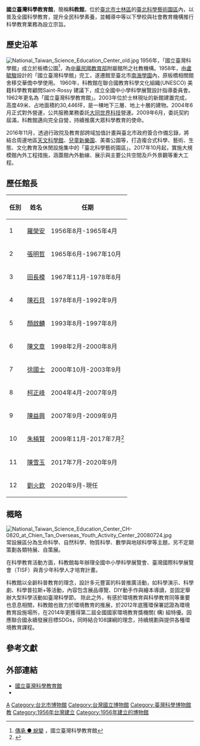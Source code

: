 {{coord|25|5|45|N|121|30|57|E|display=title}}
{{中華民國政府部門基礎資訊
|部門名稱       = 國立臺灣科學教育館
|外文名稱       = National Taiwan Science Education Center<br>
|外文語言       = 英文
|部門標誌       = National Taiwan Science Education Center logo.svg
|部門標誌尺寸   = 100px
|部門標誌名稱   = 國立臺灣科學教育館館徽
|代表圖像       = 台北市士林區 - panoramio (29).jpg
|代表圖像名稱   = 國立臺灣科學教育館現址
|首長職銜       = 館長
|首長姓名       =劉火欽
|秘書長姓名     = 
|任命者姓名     = [[中華民國教育部|教育部]]部長
|官員任期       = 無任期保障
|內部單位       = 3組、3室
|任務編組       = 
|附屬機關       = 
|成立日期       = 1957年
|前身機關       = 國立臺灣科學館
|所屬部門       = [[中華民國教育部|教育部]]
|授權法源       = 國立臺灣科學教育館組織法
|年度預算額     = 
|地址           = [[臺北市|臺北市]][[士林區|士林區]]士商路189號
|電話           = +886-2-66101234分機1000、1005 
|網站           = [http://www.ntsec.gov.tw/ www.ntsec.gov.tw]
|備註           =
}}
'''國立臺灣科學教育館'''，簡稱'''科教館'''，位於[[臺北市|臺北市]][[士林區|士林區]]的[[臺北科學藝術園區|臺北科學藝術園區]]內，以普及全國科學教育，提升全民科學素養，並輔導中等以下學校與社會教育機構推行科學教育業務為設立宗旨。

==歷史沿革==
[[File:National_Taiwan_Science_Education_Center_old.jpg|thumb]]
1956年，「國立臺灣科學館」成立於板橋公園<ref>[https://www.ntsec.gov.tw/User/Article.aspx?a=3176&theme=1 傳承 ● 蛻變] {{Wayback|url=https://www.ntsec.gov.tw/User/Article.aspx?a=3176&theme=1 |date=20200930083707 }}，國立臺灣科學教育館</ref>，為[[中華民國教育部|中華民國教育部]]附屬館所之社教機構。1958年，由[[盧毓駿|盧毓駿]]設計的「國立臺灣科學館」完工，遂遷館至臺北市[[南海學園|南海學園]]內，原板橋相關館舍移交華僑中學使用。
1960年，科教館在聯合國教育科學文化組織(UNESCO) 美籍科學教育顧問Saint-Rossy 建議下，成立全國中小學科學展覽設計指導委員會。1962年更名為「國立臺灣科學教育館」。2003年位於士林現址的新館建置完成，高度49米、占地面積約30,446坪，是一棟地下三層、地上十層的建物。2004年6月正式對外營運，公共服務業務委託[[大同世界科技|大同世界科技]]營運。2009年6月，委託契約屆滿，科教館邁向完全自營，持續推廣大眾科學教育的使命。

2016年11月，透過行政院及教育部跨域加值計畫與臺北市政府簽合作備忘錄，將結合周邊地區[[臺北市立天文科學教育館|天文科學館]]、[[臺北市立兒童新樂園|兒童新樂園]]、美崙公園等，打造複合式科學、藝術、生態、文化教育及休閒設施集中的「臺北科學藝術園區」。2017年10月起，實施大規模館內外工程措施，涵蓋館內外動線、展示與主要公共空間及戶外景觀等重大工程。

==歷任館長==
{| class="wikitable" 
!任別
!姓名
!任期
|-
|1||[[羅榮安|羅榮安]]||1956年8月-1965年4月	
|-
|2||[[張明哲_(1914年)|張明哲]]||1965年6月-1967年10月
|-
|3||[[田長模|田長模]]||1967年11月-1978年8月
|-
|4||[[陳石貝|陳石貝]]||1978年8月-1992年9月
|-
|5||[[顏啟麟|顏啟麟]]||1993年8月-1997年8月
|-
|6||[[陳文章|陳文章]]||1998年2月-2000年8月
|-
|7||[[徐國士|徐國士]]||2000年10月-2003年9月
|-
|8||[[柯正峰|柯正峰]]||2004年4月-2007年9月
|-
|9||[[陳益興|陳益興]]||2007年9月-2009年9月
|-
|10||[[朱楠賢|朱楠賢]]||2009年11月-2017年7月<ref>{{Cite news|url=http://news.ltn.com.tw/news/life/breakingnews/2121550|title=獨家》教育部創先例！科教館長對調教育部主秘|work=自由時報電子報|date=2017-07-05|accessdate=2017-10-16|archive-date=2020-09-25|archive-url=https://web.archive.org/web/20200925020206/https://news.ltn.com.tw/news/life/breakingnews/2121550|dead-url=no}}</ref>
|-
|11||[[陳雪玉|陳雪玉]]||2017年7月-2020年9月
|-
|12||[[劉火欽|劉火欽]]||2020年9月-現任
|}

==概略==
[[File:National_Taiwan_Science_Education_Center_CH-0820_at_Chien_Tan_Overseas_Youth_Activity_Center_20080724.jpg|thumb]]
常設展區分為生命科學、自然科學、物質科學、數學與地球科學等主題，另不定期策劃各類特展、自策展。

在科學教育活動方面，科教館每年辦理全國中小學科學展覽會、臺灣國際科學展覽會（TISF）與青少年科學人才培育計畫。

科教館以全齡科普教育的理念，設計多元豐富的科普推廣活動，如科學演示、科學劇、科學普拉斯+等活動，內容包含展品導覽、DIY動手作與繪本導讀，並固定舉辦大型科學活動如臺灣科學節。
除此之外，有感於環境教育與科學教育同等重要也息息相關，科教館也致力於環境教育的推展，於2012年底獲環保署認證為環境教育設施場所，在2014年更獲得第二屆全國國家環境教育獎機關( 構) 組特優。因應聯合國永續發展目標SDGs，同時結合108課綱的理念，持續規劃與提供各種環境教育課程。

== 參考文獻 ==
{{Reflist}}

==外部連結==
{{commonscat|National Taiwan Science Education Center}}
*[http://www.ntsec.gov.tw/ 國立臺灣科學教育館] {{Wayback|url=http://www.ntsec.gov.tw/ |date=20210115212756 }}
*{{facebook|ntsec|國立臺灣科學教育館}}

{{wikisource|國立臺灣科學教育館組織法}}
{{台灣博物館}}
{{中華民國教育部所屬機關}}

[[Category:中華民國教育部|A]]
[[Category:台北市博物館|Category:台北市博物館]]
[[Category:台灣國立博物館|Category:台灣國立博物館]]
[[Category:臺灣科學博物館|Category:臺灣科學博物館]]
[[Category:臺北市士林區的政府機關|教]]
[[Category:1956年台灣建立|Category:1956年台灣建立]]
[[Category:1956年建立的博物館|Category:1956年建立的博物館]]